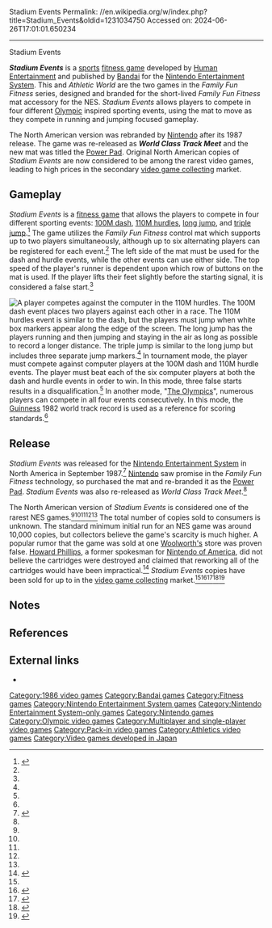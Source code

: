 Stadium Events
Permalink: //en.wikipedia.org/w/index.php?title=Stadium_Events&oldid=1231034750
Accessed on: 2024-06-26T17:01:01.650234



------
Stadium Events
{{Use mdy dates|date=January 2019}}
{{Infobox video game
|title = Stadium Events
|image = Stadium Events cover.jpg
|caption = North American box art
|developer = [[Human Entertainment]]
|publisher = [[Bandai]] (Stadium Events)<br>[[Nintendo]] (World Class Track Meet)
|released = {{vgrelease|JP|December 23, 1986|NA|September 1987|EU|1988}}
|genre = [[Exergaming]], [[Sports game|sports]]
|modes = [[Single-player video game|Single-player]], [[Multiplayer video game|multiplayer]]
|platforms = [[Nintendo Entertainment System|NES]]
}}

'''''Stadium Events'''''{{efn|Known in Japan as {{nihongo|''Running Stadium''|ランニングスタジアム|Ranningu Sutajiamu|lead=yes}}.}} is a [[Sports game|sports]] [[exergaming|fitness game]] developed by [[Human Entertainment]] and published by [[Bandai]] for the [[Nintendo Entertainment System]]. This and ''Athletic World'' are the two games in the ''Family Fun Fitness'' series, designed and branded for the short-lived ''Family Fun Fitness'' mat accessory for the NES. ''Stadium Events'' allows players to compete in four different [[Olympic games|Olympic]] inspired sporting events, using the mat to move as they compete in running and jumping focused gameplay.

The North American version was rebranded by [[Nintendo]] after its 1987 release. The game was re-released as '''''World Class Track Meet''''' and the new mat was titled the [[Power Pad]]. Original North American copies of ''Stadium Events'' are now considered to be among the rarest video games, leading to high prices in the secondary [[video game collecting]] market.

==Gameplay==
''Stadium Events'' is a [[exergaming|fitness game]] that allows the players to compete in four different sporting events: [[Sprint (running)|100M dash]], [[hurdles|110M hurdles]], [[long jump]], and [[triple jump]].<ref name="Stadium Events manual">{{cite book | title=Stadium Events | type=NTSC NES instruction manual booklet | date=1987 | publisher=Bandai}}</ref>{{rp|1–3}} The game utilizes the ''Family Fun Fitness'' control mat which supports up to two players simultaneously, although up to six alternating players can be registered for each event.<ref name="Stadium Events manual"/>{{rp|4–7}} The left side of the mat must be used for the dash and hurdle events, while the other events can use either side. The top speed of the player's runner is dependent upon which row of buttons on the mat is used. If the player lifts their feet slightly before the starting signal, it is considered a false start.<ref name="Stadium Events manual"/>{{rp|8–11}}

[[File:World_class_track_meet_screenshot.png|thumb|right|A player competes against the computer in the 110M hurdles.]]
The 100M dash event places two players against each other in a race. The 110M hurdles event is similar to the dash, but the players must jump when white box markers appear along the edge of the screen. The long jump has the players running and then jumping and staying in the air as long as possible to record a longer distance. The triple jump is similar to the long jump but includes three separate jump markers.<ref name="Stadium Events manual"/>{{rp|12–19}} In tournament mode, the player must compete against computer players at the 100M dash and 110M hurdle events. The player must beat each of the six computer players at both the dash and hurdle events in order to win. In this mode, three false starts results in a disqualification.<ref name="Stadium Events manual"/>{{rp|8–11}} In another mode, "[[The Olympics]]", numerous players can compete in all four events consecutively. In this mode, the [[Guinness Book of World Records|Guinness]] 1982 world track record is used as a reference for scoring standards.<ref name="Stadium Events manual"/>{{rp|20–21}}

==Release==
''Stadium Events'' was released for the [[Nintendo Entertainment System]] in North America in September 1987.<ref name="gspot_main">{{cite web|title=Stadium Events|url=http://www.gamespot.com/stadium-events/|website=GameSpot|access-date=May 7, 2016|archive-url=https://web.archive.org/web/20160922171712/http://www.gamespot.com/stadium-events/|archive-date=September 22, 2016|url-status=live}}</ref> [[Nintendo]] saw promise in the ''Family Fun Fitness'' technology, so purchased the mat and re-branded it as the [[Power Pad]]. ''Stadium Events'' was also re-released as ''World Class Track Meet''.<ref name="ESPN"/>

The North American version of ''Stadium Events'' is considered one of the rarest NES games.<ref name="ESPN" /><ref name="ign7" /><ref name="gspotsuper" /><ref name=":0" /><ref name=":1" /> The total number of copies sold to consumers is unknown. The standard minimum initial run for an NES game was around 10,000 copies, but collectors believe the game's scarcity is much higher. A popular rumor that the game was sold at one [[F. W. Woolworth Company|Woolworth's]] store was proven false. [[Howard Phillips (consultant)|Howard Phillips]], a former spokesman for [[Nintendo of America]], did not believe the cartridges were destroyed and claimed that reworking all of the cartridges would have been impractical.<ref name="ESPN">{{cite news|last1=Heckert|first1=Justin|title=The true story of Nintendo's most wanted game|url=http://www.espn.com/espn/feature/story/_/id/18121761/the-true-story-nintendo-most-coveted-game?sf43733216=1|accessdate=November 29, 2016|work=[[ESPN.com]]|archiveurl=https://web.archive.org/web/20161129082439/http://www.espn.com/espn/feature/story/_/id/18121761/the-true-story-nintendo-most-coveted-game|archivedate=November 29, 2016}}</ref> ''Stadium Events'' copies have been sold for up to {{USD|35,100}} in the [[video game collecting]] market.<ref name="ESPN"/><ref name="ign7">{{cite web|last1=Claiborn|first1=Samuel|title=7 of the Rarest Nintendo Treasures Ever Made|url=http://www.ign.com/articles/2014/09/27/7-of-the-rarest-nintendo-treasures-ever-made|website=IGN|date=September 27, 2014 |access-date=May 7, 2016|archive-url=https://web.archive.org/web/20160515082408/http://www.ign.com/articles/2014/09/27/7-of-the-rarest-nintendo-treasures-ever-made|archive-date=May 15, 2016|url-status=live}}</ref><ref name="gspotsuper">{{cite web|title=Super-Rare NES Game Sold for $35,100|url=http://www.gamespot.com/articles/super-rare-nes-game-sold-for-35-100/1100-6424548/|website=GameSpot|access-date=May 7, 2016|archive-url=https://web.archive.org/web/20160515073655/http://www.gamespot.com/articles/super-rare-nes-game-sold-for-35-100/1100-6424548/|archive-date=May 15, 2016|url-status=live}}</ref><ref name=":0">{{cite web |url=http://www.computerandvideogames.com/article.php?id=191868 |title=Wii Feature: 25 rarest Nintendo games ever |publisher=ComputerAndVideoGames.com |date=June 29, 2008 |access-date=February 20, 2011 |archive-url=https://web.archive.org/web/20080906205134/http://www.computerandvideogames.com/article.php?id=191868 |archive-date=September 6, 2008 |url-status=live}}</ref><ref name=":1">{{cite web |url=http://www.1up.com/do/feature?pager.offset=1&cId=3151658 |title=Instant Rarity: Are Those "Rare" Games Really Worth the Money? from |publisher=1UP.com |date= |access-date=February 20, 2011 |archive-url=https://web.archive.org/web/20110522163238/http://www.1up.com/do/feature?pager.offset=1&cId=3151658 |archive-date=May 22, 2011 |url-status=dead}}</ref>

==Notes==
{{notelist}}

==References==
{{Reflist|30em}}

==External links==
* {{moby game|id=/stadium-events}}

[[Category:1986 video games]]
[[Category:Bandai games]]
[[Category:Fitness games]]
[[Category:Nintendo Entertainment System games]]
[[Category:Nintendo Entertainment System-only games]]
[[Category:Nintendo games]]
[[Category:Olympic video games]]
[[Category:Multiplayer and single-player video games]]
[[Category:Pack-in video games]]
[[Category:Athletics video games]]
[[Category:Video games developed in Japan]]
